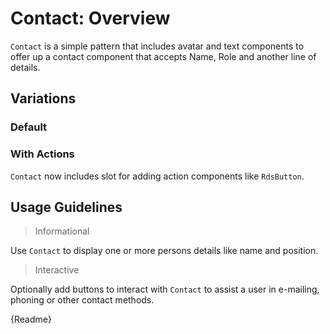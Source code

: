 
<Meta title="Patterns/Contact/Overview" />

# Contact: Overview

`Contact` is a simple pattern that includes avatar and text components to offer up a contact component that accepts Name, Role and another line of details.

## Variations

### Default

<Canvas withSource="auto">
  <Story id="patterns-contact-stories--default-story"></Story>
</Canvas>

### With Actions

`Contact` now includes slot for adding action components like `RdsButton`.

<Canvas withSource="auto">
  <Story id="patterns-contact-stories--actions"></Story>
</Canvas>

## Usage Guidelines

> Informational

Use `Contact` to display one or more persons details like name and position.

> Interactive

Optionally add buttons to interact with `Contact` to assist a user in e-mailing, phoning or other contact methods.

<Description>{Readme}</Description>

